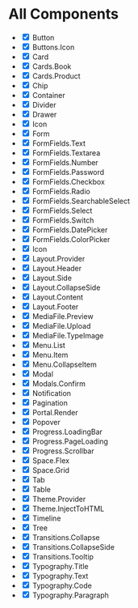 
<Meta title="All Components" />

# All Components

- <input type="checkbox" readOnly checked /> Button
- <input type="checkbox" readOnly checked /> Buttons.Icon
- <input type="checkbox" readOnly checked /> Card
- <input type="checkbox" readOnly checked /> Cards.Book
- <input type="checkbox" readOnly checked /> Cards.Product
- <input type="checkbox" readOnly checked /> Chip
- <input type="checkbox" readOnly checked /> Container
- <input type="checkbox" readOnly checked /> Divider
- <input type="checkbox" readOnly checked /> Drawer
- <input type="checkbox" readOnly checked /> Icon
- <input type="checkbox" readOnly checked /> Form
- <input type="checkbox" readOnly checked /> FormFields.Text
- <input type="checkbox" readOnly checked /> FormFields.Textarea
- <input type="checkbox" readOnly checked /> FormFields.Number
- <input type="checkbox" readOnly checked /> FormFields.Password
- <input type="checkbox" readOnly checked /> FormFields.Checkbox
- <input type="checkbox" readOnly checked /> FormFields.Radio
- <input type="checkbox" readOnly checked={false} /> FormFields.SearchableSelect
- <input type="checkbox" readOnly checked /> FormFields.Select
- <input type="checkbox" readOnly checked /> FormFields.Switch
- <input type="checkbox" readOnly checked={false} /> FormFields.DatePicker
- <input type="checkbox" readOnly checked={false} /> FormFields.ColorPicker
- <input type="checkbox" readOnly checked /> Icon
- <input type="checkbox" readOnly checked /> Layout.Provider
- <input type="checkbox" readOnly checked /> Layout.Header
- <input type="checkbox" readOnly checked /> Layout.Side
- <input type="checkbox" readOnly checked /> Layout.CollapseSide
- <input type="checkbox" readOnly checked /> Layout.Content
- <input type="checkbox" readOnly checked /> Layout.Footer
- <input type="checkbox" readOnly checked={false} /> MediaFile.Preview
- <input type="checkbox" readOnly checked /> MediaFile.Upload
- <input type="checkbox" readOnly checked /> MediaFile.TypeImage
- <input type="checkbox" readOnly checked /> Menu.List
- <input type="checkbox" readOnly checked /> Menu.Item
- <input type="checkbox" readOnly checked /> Menu.CollapseItem
- <input type="checkbox" readOnly checked /> Modal
- <input type="checkbox" readOnly checked /> Modals.Confirm
- <input type="checkbox" readOnly checked /> Notification
- <input type="checkbox" readOnly checked={false} /> Pagination
- <input type="checkbox" readOnly checked /> Portal.Render
- <input type="checkbox" readOnly checked /> Popover
- <input type="checkbox" readOnly checked /> Progress.LoadingBar
- <input type="checkbox" readOnly checked /> Progress.PageLoading
- <input type="checkbox" readOnly checked /> Progress.Scrollbar
- <input type="checkbox" readOnly checked /> Space.Flex
- <input type="checkbox" readOnly checked /> Space.Grid
- <input type="checkbox" readOnly checked /> Tab
- <input type="checkbox" readOnly checked /> Table
- <input type="checkbox" readOnly checked /> Theme.Provider
- <input type="checkbox" readOnly checked /> Theme.InjectToHTML
- <input type="checkbox" readOnly checked={false} /> Timeline
- <input type="checkbox" readOnly checked={false} /> Tree
- <input type="checkbox" readOnly checked /> Transitions.Collapse
- <input type="checkbox" readOnly checked /> Transitions.CollapseSide
- <input type="checkbox" readOnly checked={false} /> Transitions.Tooltip
- <input type="checkbox" readOnly checked /> Typography.Title
- <input type="checkbox" readOnly checked /> Typography.Text
- <input type="checkbox" readOnly checked /> Typography.Code
- <input type="checkbox" readOnly checked /> Typography.Paragraph
